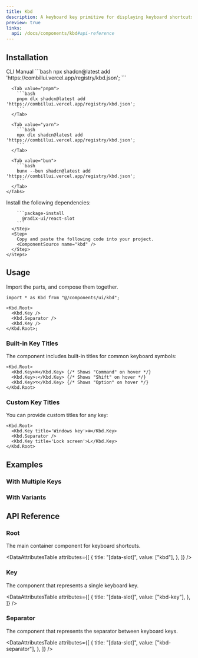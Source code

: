 ```yaml
---
title: Kbd
description: A keyboard key primitive for displaying keyboard shortcuts and key combinations.
preview: true
links:
  api: /docs/components/kbd#api-reference
---
```


<ComponentTabs name='kbd-default' />

## Installation

<ShadcnTabs defaultValue='cli'>
  <TabsList >
    <TabsTrigger  value='cli'>
      CLI
    </TabsTrigger>
    <TabsTrigger  value='manual'>
      Manual
    </TabsTrigger>
  </TabsList>

  <TabsContent  value='cli'>
    <Tabs items={["npm", "pnpm", "yarn", "bun"]}>
      <Tab value="npm">
        ```bash
        npx shadcn@latest add 'https://combillui.vercel.app/registry/kbd.json';
        ```
      </Tab>
      
      <Tab value="pnpm">
        ```bash 
        pnpm dlx shadcn@latest add 'https://combillui.vercel.app/registry/kbd.json';
        ```
      </Tab>

      <Tab value="yarn">
        ```bash
        npx dlx shadcn@latest add 'https://combillui.vercel.app/registry/kbd.json';
        ```
      </Tab>

      <Tab value="bun">
        ```bash
        bunx --bun shadcn@latest add 'https://combillui.vercel.app/registry/kbd.json';
        ```
      </Tab>
    </Tabs>

  </TabsContent>
  <TabsContent  value='manual'>
    <Steps>
      <Step>
        Install the following dependencies:

        ```package-install
          @radix-ui/react-slot
        ```
      </Step>
      <Step>
        Copy and paste the following code into your project.
        <ComponentSource name="kbd" />
      </Step>
    </Steps>

  </TabsContent>
</ShadcnTabs>

## Usage

Import the parts, and compose them together.

```tsx
import * as Kbd from "@/components/ui/kbd";

<Kbd.Root>
  <Kbd.Key />
  <Kbd.Separator />
  <Kbd.Key />
</Kbd.Root>;
```

### Built-in Key Titles

The component includes built-in titles for common keyboard symbols:

```tsx
<Kbd.Root>
  <Kbd.Key>⌘</Kbd.Key> {/* Shows "Command" on hover */}
  <Kbd.Key>⇧</Kbd.Key> {/* Shows "Shift" on hover */}
  <Kbd.Key>⌥</Kbd.Key> {/* Shows "Option" on hover */}
</Kbd.Root>
```

### Custom Key Titles

You can provide custom titles for any key:

```tsx
<Kbd.Root>
  <Kbd.Key title='Windows key'>⊞</Kbd.Key>
  <Kbd.Separator />
  <Kbd.Key title='Lock screen'>L</Kbd.Key>
</Kbd.Root>
```

## Examples

### With Multiple Keys

<ComponentTabs name='kbd-multiple' />

### With Variants

<ComponentTabs name='kbd-variants' />

## API Reference

### Root

The main container component for keyboard shortcuts.

<AutoTypeTable path='./types/docs/kbd.ts' name='RootProps' />

<DataAttributesTable
  attributes={[
    {
      title: "[data-slot]",
      value: ["kbd"],
    },
  ]}
/>

### Key

The component that represents a single keyboard key.

<AutoTypeTable path='./types/docs/kbd.ts' name='KeyProps' />

<DataAttributesTable
  attributes={[
    {
      title: "[data-slot]",
      value: ["kbd-key"],
    },
  ]}
/>

### Separator

The component that represents the separator between keyboard keys.

<AutoTypeTable path='./types/docs/kbd.ts' name='SeparatorProps' />

<DataAttributesTable
  attributes={[
    {
      title: "[data-slot]",
      value: ["kbd-separator"],
    },
  ]}
/>

